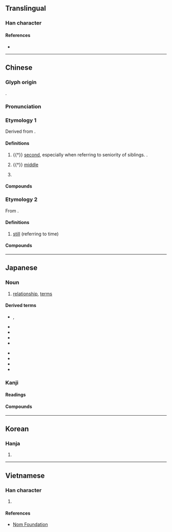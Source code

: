 {{character info/new}}
==Translingual==

===Han character===
{{Han char|rn=9|rad=人|as=04|sn=6|four=25206|canj=OL,XOL|ids=⿰亻中}}

====References====
* {{Han ref|kx=0094.110|dkj=00403|dj=0200.030|hdz=10121.070|uh=4EF2|ud=20210|bh=A5F2|bd=42482}}

----

==Chinese==
{{zh-forms}}

===Glyph origin===
{{Han etym}}
{{Han compound|人|alt1=亻|中|t1=person|t2=middle|ls=psc|c1=s|c2=p}}.

===Pronunciation===
{{zh-pron
|m=zhòng
|c=zung6
|mn=qz,tw,xm,zz:tiōng
|mc=y
|oc=y
|ma=
|cat=n,pn
}}

===Etymology 1===
Derived from {{och-l|中|middle}}.

====Definitions====
{{zh-hanzi}}

# {{†}} [[second]], especially when referring to seniority of siblings. {{n-g|See usage notes of [[伯]]}}.
#: {{zh-x|伯仲|superior and inferior, competition, comparison}}
# {{†}} [[middle]]
#: {{zh-x|仲夏|midsummer}}
#: {{zh-x|仲裁|arbitration}}
# {{surname|lang=zh}}

====Compounds====
{{zh-der|仲弓|伯仲叔季|將仲子|伯壎仲篪|國際仲裁|仲父|仲家|二仲|商務仲裁|仲介|仲夏|伯仲之間|仲秋|仲介公司|仲尼|仲子|仲冬|仲春|仲裁|伯仲|焦仲卿妻|昆仲|賢昆仲|翁仲|管仲隨馬}}

===Etymology 2===
From {{zh-l|*重}}.

====Definitions====
{{zh-hanzi}}

# {{lb|zh|Cantonese}} [[still]] (referring to time)
#: {{zh-x|佢 而家 都 仲 食飯\食 緊 食飯\飯。|He is '''still''' eating, even now.|C}}

====Compounds====
{{zh-der|仲要}}

----

==Japanese==
{{ja-kanjitab|なか|yomi=k}}

===Noun===
{{ja-noun|なか}}

# [[relationship]], [[terms]]

====Derived terms====
{{der-top}}
* {{l|ja|仲がいい}}, {{l|ja|仲が良い}}
* {{l|ja|仲に入る}}
* {{l|ja|仲働き}}
* {{l|ja|仲直り}}
* {{l|ja|仲睦まじい}}
{{der-mid}}
* {{l|ja|仲立ち}}
* {{l|ja|仲良く}}
* {{l|ja|仲良し}}
* {{l|ja|仲違い}}
{{der-bottom}}

===Kanji===
{{ja-kanji|grade=4|rs=人04}}

====Readings====
{{ja-readings
|goon=じゅう
|kanon=ちゅう
|kun=なか-
}}

====Compounds====
{{der5|lang=ja|{{ja-l|仲夏}}
|{{ja-l|仲介}}
|{{ja-l|仲核}}
|{{ja-l|仲間}}
|{{ja-l|仲居}}
|{{ja-l|仲兄}}
|{{ja-l|仲継}}
|{{ja-l|仲見世}}, {{ja-l|仲店}}
|{{ja-l|仲裁}}
|{{ja-l|仲仕}}
|{{ja-l|仲秋}}
|{{ja-l|仲春}}
|{{ja-l|仲人}}
|{{ja-l|仲断}}
|{{ja-l|仲値}}
|{{ja-l|仲冬}}
|{{ja-l|仲買}}
|{{ja-l|仲保}}
|{{ja-l|仲立人}}
}}

----

==Korean==

===Hanja===
{{ko-hanja|hangeul=중|rv=jung|mr=chung}}

# {{defn|lang=ko|sort=人04}}

----

==Vietnamese==

===Han character===
{{vi-hantu|trọng|rs=人04}}

# {{defn|lang=vi|sort=人04}}

====References====
* [http://nomfoundation.org/common/nom_details.php?codepoint=4ef2 Nom Foundation]